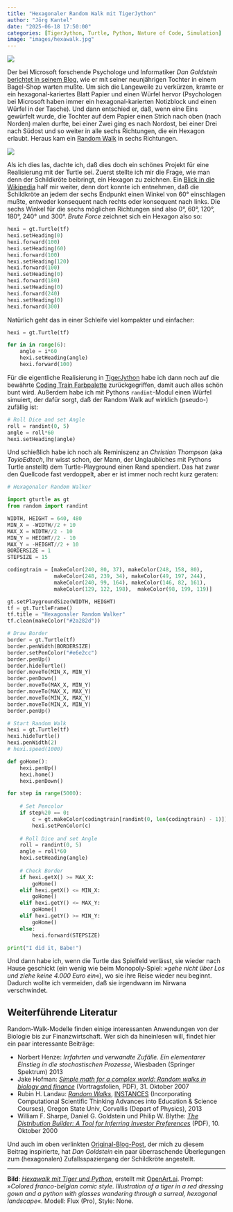 ```yaml
---
title: "Hexagonaler Random Walk mit TigerJython"
author: "Jörg Kantel"
date: "2025-06-18 17:50:00"
categories: [TigerJython, Turtle, Python, Nature of Code, Simulation]
image: "images/hexawalk.jpg"
---
```


[![](images/hexawalk-b.jpg)](https://www.flickr.com/photos/schockwellenreiter/54598377130/)

Der bei Microsoft forschende Psychologe und Informatiker *Dan Goldstein* [berichtet in seinem Blog](https://www.decisionsciencenews.com/?p=6464), wie er mit seiner neunjährigen Tochter in einem Bagel-Shop warten mußte. Um sich die Langeweile zu verkürzen, kramte er ein hexagonal-kariertes Blatt Papier und einen Würfel hervor (Psychologen bei Microsoft haben immer ein hexagonal-karierten Notizblock und einen Würfel in der Tasche). Und dann entschied er, daß, wenn eine Eins gewürfelt wurde, die Tochter auf dem Papier einen Strich nach oben (nach Norden) malen durfte, bei einer Zwei ging es nach Nordost, bei einer Drei nach Südost und so weiter in alle sechs Richtungen, die ein Hexagon erlaubt. Heraus kam ein [Random Walk](https://de.wikipedia.org/wiki/Random_Walk) in sechs Richtungen.

[![](images/hexawalk-o.jpg)](https://www.flickr.com/photos/schockwellenreiter/54596446850/)

Als ich dies las, dachte ich, daß dies doch ein schönes Projekt für eine Realisierung mit der Turtle sei. Zuerst stellte ich mir die Frage, wie man denn der Schildkröte beibringt, ein Hexagon zu zeichnen. Ein [Blick in die Wikipedia](https://de.wikipedia.org/wiki/Sechseck) half mir weiter, denn dort konnte ich entnehmen, daß die Schildkröte an jedem der sechs Endpunkt einen Winkel von $60°$ einschlagen mußte, entweder konsequent nach rechts oder konsequent nach links. Die sechs Winkel für die sechs möglichen Richtungen sind also $0°$, $60°$, $120°$, $180°$, $240°$ und $300°$. *Brute Force* zeichnet sich ein Hexagon also so:

~~~python
hexi = gt.Turtle(tf)
hexi.setHeading(0)
hexi.forward(100)
hexi.setHeading(60)
hexi.forward(100)
hexi.setHeading(120)
hexi.forward(100)
hexi.setHeading(0)
hexi.forward(180)
hexi.setHeading(0)
hexi.forward(240)
hexi.setHeading(0)
hexi.forward(300)
~~~

Natürlich geht das in einer Schleife viel kompakter und einfacher:

~~~python
hexi = gt.Turtle(tf)

for in in range(6):
    angle = i*60
    hexi.setHeading(angle)
    hexi.forward(100)
~~~

Für die eigentliche Realisierung in [TigerJython](http://cognitiones.kantel-chaos-team.de/programmierung/python/tigerjython.html) habe ich dann noch auf die bewährte [Coding Train Farbpalette](http://cognitiones.kantel-chaos-team.de/multimedia/farbpaletten/codingtrainfarben.html) zurückgegriffen, damit auch alles schön bunt wird. Außerdem habe ich mit Pythons `randint`-Modul einen Würfel simuiert, der dafür sorgt, daß der Random Walk auf wirklich (pseudo-) zufällig ist:

~~~python
# Roll Dice and set Angle
roll = randint(0, 5)
angle = roll*60
hexi.setHeading(angle)
~~~

Und schießlich habe ich noch als Reminiszenz an *Christian Thompson* (aka *ToyioEdtech*, Ihr wisst schon, der Mann, der Unglaubliches mit Pythons Turtle anstellt) dem Turtle-Playground einen Rand spendiert. Das hat zwar den Quellcode fast verdoppelt, aber er ist immer noch recht kurz geraten:

~~~python
# Hexagonaler Random Walker

import gturtle as gt
from random import randint

WIDTH, HEIGHT = 640, 480
MIN_X = -WIDTH//2 + 10
MAX_X = WIDTH//2 - 10
MIN_Y = HEIGHT//2 - 10
MAX_Y = -HEIGHT//2 + 10 
BORDERSIZE = 1
STEPSIZE = 15

codingtrain = [makeColor(240, 80, 37), makeColor(248, 158, 80),
               makeColor(248, 239, 34), makeColor(49, 197, 244),
               makeColor(240, 99, 164), makeColor(146, 82, 161),
               makeColor(129, 122, 198),  makeColor(98, 199, 119)]

gt.setPlaygroundSize(WIDTH, HEIGHT)
tf = gt.TurtleFrame()
tf.title = "Hexagonaler Random Walker"
tf.clean(makeColor("#2a282d"))

# Draw Border
border = gt.Turtle(tf)
border.penWidth(BORDERSIZE)
border.setPenColor("#e6e2cc")
border.penUp()
border.hideTurtle()
border.moveTo(MIN_X, MIN_Y)
border.penDown()
border.moveTo(MAX_X, MIN_Y)
border.moveTo(MAX_X, MAX_Y)
border.moveTo(MIN_X, MAX_Y)
border.moveTo(MIN_X, MIN_Y)
border.penUp()

# Start Random Walk
hexi = gt.Turtle(tf)
hexi.hideTurtle()
hexi.penWidth(2)
# hexi.speed(1000)

def goHome():
    hexi.penUp()
    hexi.home()
    hexi.penDown()

for step in range(5000):
    
    # Set Pencolor
    if step%20 == 0:
        c = gt.makeColor(codingtrain[randint(0, len(codingtrain) - 1)])
        hexi.setPenColor(c)
        
    # Roll Dice and set Angle
    roll = randint(0, 5)
    angle = roll*60
    hexi.setHeading(angle)
    
    # Check Border
    if hexi.getX() >= MAX_X:
        goHome()
    elif hexi.getX() <= MIN_X:
        goHome()
    elif hexi.getY() <= MAX_Y:
        goHome()
    elif hexi.getY() >= MIN_Y:
        goHome()
    else:
        hexi.forward(STEPSIZE)

print("I did it, Babe!")
~~~

Und dann habe ich, wenn die Turtle das Spielfeld verlässt, sie wieder nach Hause geschickt (ein wenig wie beim Monopoly-Spiel: »*gehe nicht über Los und ziehe keine 4.000 Euro ein*«), wo sie ihre Reise wieder neu beginnt. Dadurch wollte ich vermeiden, daß sie irgendwann im Nirwana verschwindet.

## Weiterführende Literatur

Random-Walk-Modelle finden einige interessanten Anwendungen von der Biologie bis zur Finanzwirtschaft. Wer sich da hineinlesen will, findet hier ein paar interessante Beiträge:

- Norbert Henze: *Irrfahrten und verwandte Zufälle. Ein elementarer Einstieg in die stochastischen Prozesse*, Wiesbaden (Springer Spektrum) 2013
- Jake Hofman: *[Simple math for a complex world: Random walks in biology and finance](http://jakehofman.com/talks/dalton_hunter_20071031.pdf)* (Vortragsfolien, PDF), 31.&nbsp;Oktober&nbsp;2007
- Rubin H. Landau: *[Random Walks](https://sites.science.oregonstate.edu/~landaur/INSTANCES/WebModules/5_RandomWalk/RandomWalk.html)*, [INSTANCES](https://sites.science.oregonstate.edu/~landaur/INSTANCES/index.html) (Incorporating Computational Scientific Thinking Advances into Education & Science Courses), Oregon State Univ, Corvallis (Depart of Physics), 2013
- William F. Sharpe, Daniel G. Goldstein und Philip W. Blythe: *[The Distribution Builder: A Tool for Inferring Investor Preferences](https://web.stanford.edu/~wfsharpe/art/qpaper/qpaper.pdf)* (PDF),  10. Oktober 2000

Und auch im oben verlinkten [Original-Blog-Post](https://www.decisionsciencenews.com/?p=6464), der mich zu diesem Beitrag inspirierte, hat *Dan Goldstein* ein paar überraschende Überlegungen zum (hexagonalen) Zufallsspaziergang der Schildkröte angestellt.

---

**Bild**: *[Hexawalk mit Tiger und Python](https://www.flickr.com/photos/schockwellenreiter/54598377130/)*, erstellt mit [OpenArt.ai](https://openart.ai/home). Prompt: »*Colored franco-belgian comic style. Illustration of a tiger in a red dressing gown and a python with glasses wandering through a surreal, hexagonal landscape*«. Modell: Flux (Pro), Style: None.